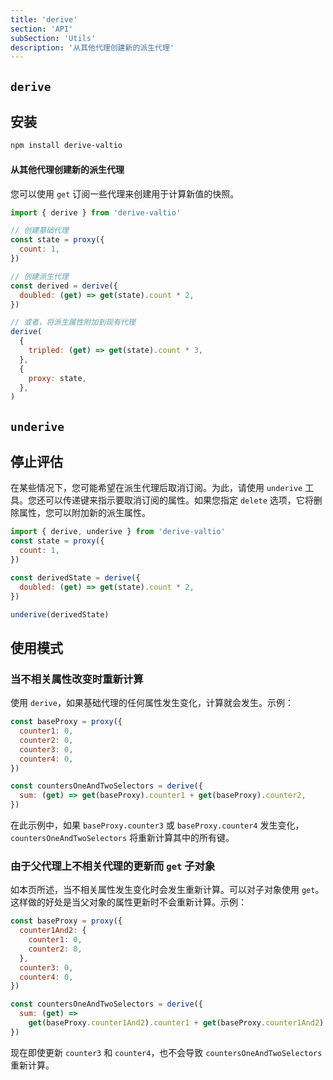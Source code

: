 ```yaml
---
title: 'derive'
section: 'API'
subSection: 'Utils'
description: '从其他代理创建新的派生代理'
---
```


## `derive`

## 安装

```bash
npm install derive-valtio
```

#### 从其他代理创建新的派生代理

您可以使用 `get` 订阅一些代理来创建用于计算新值的快照。

```js
import { derive } from 'derive-valtio'

// 创建基础代理
const state = proxy({
  count: 1,
})

// 创建派生代理
const derived = derive({
  doubled: (get) => get(state).count * 2,
})

// 或者，将派生属性附加到现有代理
derive(
  {
    tripled: (get) => get(state).count * 3,
  },
  {
    proxy: state,
  },
)
```

## `underive`

## 停止评估

在某些情况下，您可能希望在派生代理后取消订阅。为此，请使用 `underive` 工具。您还可以传递键来指示要取消订阅的属性。如果您指定 `delete` 选项，它将删除属性，您可以附加新的派生属性。

```js
import { derive, underive } from 'derive-valtio'
const state = proxy({
  count: 1,
})

const derivedState = derive({
  doubled: (get) => get(state).count * 2,
})

underive(derivedState)
```

## 使用模式

### 当不相关属性改变时重新计算

使用 `derive`，如果基础代理的任何属性发生变化，计算就会发生。示例：

```javascript
const baseProxy = proxy({
  counter1: 0,
  counter2: 0,
  counter3: 0,
  counter4: 0,
})

const countersOneAndTwoSelectors = derive({
  sum: (get) => get(baseProxy).counter1 + get(baseProxy).counter2,
})
```

在此示例中，如果 `baseProxy.counter3` 或 `baseProxy.counter4` 发生变化，`countersOneAndTwoSelectors` 将重新计算其中的所有键。

### 由于父代理上不相关代理的更新而 `get` 子对象

如本页所述，当不相关属性发生变化时会发生重新计算。可以对子对象使用 `get`。这样做的好处是当父对象的属性更新时不会重新计算。示例：

```javascript
const baseProxy = proxy({
  counter1And2: {
    counter1: 0,
    counter2: 0,
  },
  counter3: 0,
  counter4: 0,
})

const countersOneAndTwoSelectors = derive({
  sum: (get) =>
    get(baseProxy.counter1And2).counter1 + get(baseProxy.counter1And2).counter2,
})
```

现在即使更新 `counter3` 和 `counter4`，也不会导致 `countersOneAndTwoSelectors` 重新计算。
